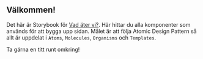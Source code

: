 ## Välkommen!

Det här är Storybook för [Vad äter vi?](https://www.vadätervi.nu/). Här hittar du alla komponenter som används för att bygga upp sidan. Målet är att följa Atomic Design Pattern så allt är uppdelat i `Atoms`, `Molecules`, `Organisms` och `Templates`.

Ta gärna en titt runt omkring!
